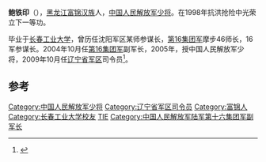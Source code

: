 '''鲍铁印'''（{{bd|1941年||}}），[[黑龙江|黑龙江]][[富锦|富锦]][[汉族|汉族]]人，[[中国人民解放军少将|中国人民解放军少将]]。在1998年抗洪抢险中光荣立下一等功。
 
毕业于[[长春工业大学|长春工业大学]]，曾历任沈阳军区某师参谋长，[[第16集团军|第16集团军]]摩步46师长，16军参谋长。2004年10月任[[第16集团军|第16集团军]]副军长，2005年，授中国人民解放军少将，2009年10月任[[辽宁省军区|辽宁省军区]]司令员<ref>{{cite news|title=落实责任严密布防安全度汛|url=http://www.cma.gov.cn/2011xwzx/2011xxxfw/2011xbz/xbzzy/201207/t20120731_180247.html|accessdate=2014-11-01|newspaper=中国气象局}}</ref>。

== 参考 ==
{{reflist}}
{{start box}}
{{s-mil}}
{{s-before|[[钱南忠|钱南忠]]}}
{{s-title|[[辽宁省军区|辽宁省军区]]司令员|2009年10月--2012年10月}} 
{{s-after|[[周汉江|周汉江]]}}
{{end box}}
[[Category:中国人民解放军少将|Category:中国人民解放军少将]]
[[Category:辽宁省军区司令员|Category:辽宁省军区司令员]]
[[Category:富锦人|Category:富锦人]]
[[Category:长春工业大学校友|Category:长春工业大学校友]]
[[Category:鮑姓|TIE]]
[[Category:中国人民解放军陆军第十六集团军副军长|Category:中国人民解放军陆军第十六集团军副军长]]